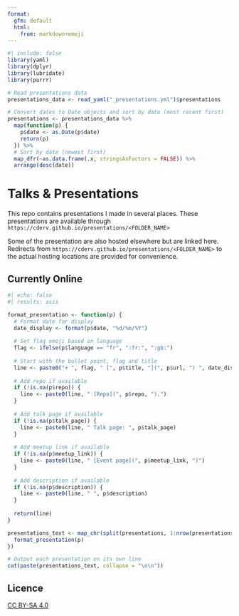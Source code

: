 ```yaml
---
format: 
  gfm: default
  html:
    from: markdown+emoji
---
```


```r
#| include: false
library(yaml)
library(dplyr)
library(lubridate)
library(purrr)

# Read presentations data
presentations_data <- read_yaml("_presentations.yml")$presentations

# Convert dates to Date objects and sort by date (most recent first)
presentations <- presentations_data %>%
  map(function(p) {
    p$date <- as.Date(p$date)
    return(p)
  }) %>%
  # Sort by date (newest first)
  map_dfr(~as.data.frame(.x, stringsAsFactors = FALSE)) %>%
  arrange(desc(date))
```

# Talks & Presentations

This repo contains presentations I made in several places. 
These presentations are available through `https://cderv.github.io/presentations/<FOLDER_NAME>`

Some of the presentation are also hosted elsewhere but are linked here. Redirects from `https://cderv.github.io/presentations/<FOLDER_NAME>` to the actual hosting locations are provided for convenience.

## Currently Online

```r
#| echo: false
#| results: asis

format_presentation <- function(p) {
  # Format date for display
  date_display <- format(p$date, "%d/%m/%Y")
  
  # Set flag emoji based on language
  flag <- ifelse(p$language == "fr", ":fr:", ":gb:")
  
  # Start with the bullet point, flag and title
  line <- paste0("+ ", flag, " [", p$title, "](", p$url, ") ", date_display, ", ", p$event, ".")
  
  # Add repo if available
  if (!is.na(p$repo)) {
    line <- paste0(line, " [Repo](", p$repo, ").")
  }
  
  # Add talk page if available
  if (!is.na(p$talk_page)) {
    line <- paste0(line, " Talk page: ", p$talk_page)
  }
  
  # Add meetup link if available
  if (!is.na(p$meetup_link)) {
    line <- paste0(line, " [Event page](", p$meetup_link, ")")
  }
  
  # Add description if available
  if (!is.na(p$description)) {
    line <- paste0(line, " ", p$description)
  }
  
  return(line)
}

presentations_text <- map_chr(split(presentations, 1:nrow(presentations)), function(p) {
  format_presentation(p)
})

# Output each presentation on its own line
cat(paste(presentations_text, collapse = "\n\n"))
```

## Licence

[CC BY-SA 4.0](https://creativecommons.org/licenses/by-sa/4.0/)
